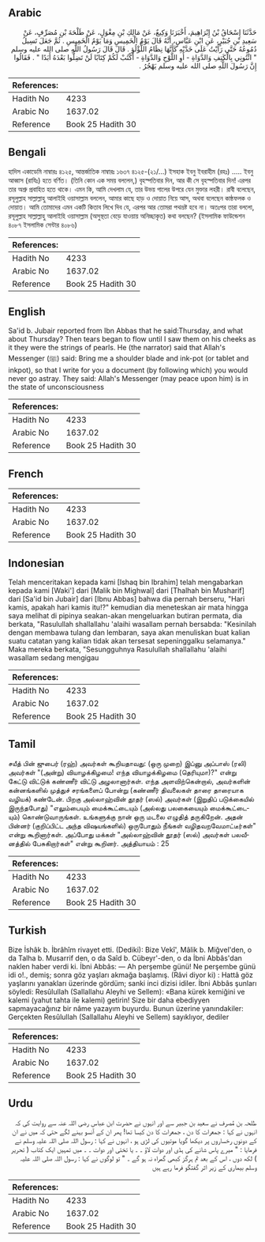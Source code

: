 ## Arabic


<div dir="rtl" lang="ar" style={{fontSize:'larger',backgroundColor:'#f8f9fa',padding:20}}>
حَدَّثَنَا إِسْحَاقُ بْنُ إِبْرَاهِيمَ، أَخْبَرَنَا وَكِيعٌ، عَنْ مَالِكِ بْنِ مِغْوَلٍ، عَنْ طَلْحَةَ بْنِ مُصَرِّفٍ، عَنْ سَعِيدِ بْنِ جُبَيْرٍ، عَنِ ابْنِ عَبَّاسٍ، أَنَّهُ قَالَ يَوْمُ الْخَمِيسِ وَمَا يَوْمُ الْخَمِيسِ ‏.‏ ثُمَّ جَعَلَ تَسِيلُ دُمُوعُهُ حَتَّى رَأَيْتُ عَلَى خَدَّيْهِ كَأَنَّهَا نِظَامُ اللُّؤْلُؤِ ‏.‏ قَالَ قَالَ رَسُولُ اللَّهِ صلى الله عليه وسلم ‏ "‏ ائْتُونِي بِالْكَتِفِ وَالدَّوَاةِ - أَوِ اللَّوْحِ وَالدَّوَاةِ - أَكْتُبْ لَكُمْ كِتَابًا لَنْ تَضِلُّوا بَعْدَهُ أَبَدًا ‏"‏ ‏.‏ فَقَالُوا إِنَّ رَسُولَ اللَّهِ صلى الله عليه وسلم يَهْجُرُ ‏.‏
</div>
<div style={{backgroundColor:'#f8f9fa',padding:20, marginBottom: 10}}><table> <thead> <tr> <th>References:</th> <th></th> </tr> </thead> <tbody><tr><td>Hadith No</td><td>4233</td></tr><tr><td>Arabic No</td><td>1637.02</td></tr><tr><td>Reference</td><td>Book 25 Hadith 30</td></tr></tbody></table></div>

## Bengali


<div dir="ltr" lang="bn" style={{fontSize:'larger',backgroundColor:'#f8f9fa',padding:20}}>
হাদিস একাডেমি নাম্বারঃ ৪১২৫, আন্তর্জাতিক নাম্বারঃ ১৬৩৭ ৪১২৫-(২১/...) ইসহাক ইবনু ইবরাহীম (রহঃ) ..... ইবনু আব্বাস (রাযিঃ) হতে বর্ণিত। (তিনি কোন এক সময় বললেন,) বৃহস্পতিবার দিন, আর কী সে বৃহস্পতিবার দিন! এরপর তার অশ্রু প্রবাহিত হতে থাকে। এমন কি, আমি দেখলাম যে, তার উভয় গালের উপরে যেন মুক্তার লহরী। রাবী বলেছেন, রসূলুল্লাহ সাল্লাল্লাহু আলাইহি ওয়াসাল্লাম বললেন, আমার কাছে হাড় ও দোয়াত নিয়ে আস, অথবা বলেছেন কাষ্ঠফলক ও দোয়াত। আমি তোমাদের এমন একটি কিতাব লিখে দিব যে, এরপর আর তোমরা পথভ্রষ্ট হবে না। অতঃপর তারা বললো, রসূলুল্লাহ সাল্লাল্লাহু আলাইহি ওয়াসাল্লাম (অসুস্থতা বেড়ে যাওয়ায় অনিচ্ছাকৃত) কথা বলছেন? (ইসলামিক ফাউন্ডেশন ৪০৮৭ ইসলামিক সেন্টার ৪০৮৬)
</div>
<div style={{backgroundColor:'#f8f9fa',padding:20, marginBottom: 10}}><table> <thead> <tr> <th>References:</th> <th></th> </tr> </thead> <tbody><tr><td>Hadith No</td><td>4233</td></tr><tr><td>Arabic No</td><td>1637.02</td></tr><tr><td>Reference</td><td>Book 25 Hadith 30</td></tr></tbody></table></div>

## English


<div dir="ltr" lang="en" style={{fontSize:'larger',backgroundColor:'#f8f9fa',padding:20}}>
Sa'id b. Jubair reported from Ibn Abbas that he said:Thursday, and what about Thursday? Then tears began to flow until I saw them on his cheeks as it they were the strings of pearls. He (the narrator) said that Allah's Messenger (ﷺ) said: Bring me a shoulder blade and ink-pot (or tablet and inkpot), so that I write for you a document (by following which) you would never go astray. They said: Allah's Messenger (may peace upon him) is in the state of unconsciousness
</div>
<div style={{backgroundColor:'#f8f9fa',padding:20, marginBottom: 10}}><table> <thead> <tr> <th>References:</th> <th></th> </tr> </thead> <tbody><tr><td>Hadith No</td><td>4233</td></tr><tr><td>Arabic No</td><td>1637.02</td></tr><tr><td>Reference</td><td>Book 25 Hadith 30</td></tr></tbody></table></div>

## French


<div dir="ltr" lang="fr" style={{fontSize:'larger',backgroundColor:'#f8f9fa',padding:20}}>

</div>
<div style={{backgroundColor:'#f8f9fa',padding:20, marginBottom: 10}}><table> <thead> <tr> <th>References:</th> <th></th> </tr> </thead> <tbody><tr><td>Hadith No</td><td>4233</td></tr><tr><td>Arabic No</td><td>1637.02</td></tr><tr><td>Reference</td><td>Book 25 Hadith 30</td></tr></tbody></table></div>

## Indonesian


<div dir="ltr" lang="id" style={{fontSize:'larger',backgroundColor:'#f8f9fa',padding:20}}>
Telah menceritakan kepada kami [Ishaq bin Ibrahim] telah mengabarkan kepada kami [Waki'] dari [Malik bin Mighwal] dari [Thalhah bin Musharif] dari [Sa'id bin Jubair] dari [Ibnu Abbas] bahwa dia pernah berseru, "Hari kamis, apakah hari kamis itu!?" kemudian dia meneteskan air mata hingga saya melihat di pipinya seakan-akan mengeluarkan butiran permata, dia berkata, "Rasulullah shallallahu 'alaihi wasallam pernah bersabda: "Kesinilah dengan membawa tulang dan lembaran, saya akan menuliskan buat kalian suatu catatan yang kalian tidak akan tersesat sepeninggalku selamanya." Maka mereka berkata, "Sesungguhnya Rasulullah shallallahu 'alaihi wasallam sedang mengigau
</div>
<div style={{backgroundColor:'#f8f9fa',padding:20, marginBottom: 10}}><table> <thead> <tr> <th>References:</th> <th></th> </tr> </thead> <tbody><tr><td>Hadith No</td><td>4233</td></tr><tr><td>Arabic No</td><td>1637.02</td></tr><tr><td>Reference</td><td>Book 25 Hadith 30</td></tr></tbody></table></div>

## Tamil


<div dir="ltr" lang="ta" style={{fontSize:'larger',backgroundColor:'#f8f9fa',padding:20}}>
சயீத் பின் ஜுபைர் (ரஹ்) அவர்கள் கூறியதாவது: (ஒரு முறை) இப்னு அப்பாஸ் (ரலி) அவர்கள் "(அன்று) வியாழக்கிழமை! எந்த வியாழக்கிழமை (தெரியுமா)?" என்று கேட்டு விட்டுக் கண்ணீர் விட்டு அழலானார்கள். எந்த அளவிற்கென்றால், அவர்களின் கன்னங்களில் முத்துச் சரங்களைப் போன்று (கண்ணீர் திவலைகள் தாரை தாரையாக வழியக்) கண்டேன். பிறகு அல்லாஹ்வின் தூதர் (ஸல்) அவர்கள் (இறுதிப் படுக்கையில் இருந்தபோது) "எலும்பையும் மைக்கூட்டையும் (அல்லது பலகையையும் மைக்கூட்டையும்) கொண்டுவாருங்கள். உங்களுக்கு நான் ஒரு மடலை எழுதித் தருகிறேன். அதன் பின்னர் (குறிப்பிட்ட அந்த விஷயங்களில்) ஒருபோதும் நீங்கள் வழிதவறவேமாட்டீர்கள்" என்று கூறினார்கள். அப்போது மக்கள் "அல்லாஹ்வின் தூதர் (ஸல்) அவர்கள் பலவீனத்தில் பேசுகிறார்கள்" என்று கூறினர். அத்தியாயம் : 25
</div>
<div style={{backgroundColor:'#f8f9fa',padding:20, marginBottom: 10}}><table> <thead> <tr> <th>References:</th> <th></th> </tr> </thead> <tbody><tr><td>Hadith No</td><td>4233</td></tr><tr><td>Arabic No</td><td>1637.02</td></tr><tr><td>Reference</td><td>Book 25 Hadith 30</td></tr></tbody></table></div>

## Turkish


<div dir="ltr" lang="tr" style={{fontSize:'larger',backgroundColor:'#f8f9fa',padding:20}}>
Bize İshâk b. İbrâhîm rivayet etti. (Dediki): Bize Vekî', Mâlik b. Miğvel'den, o da Talha b. Musarrif den, o da Saîd b. Cübeyr'-den, o da İbni Abbâs'dan naklen haber verdi ki. İbni Abbâs: — Ah perşembe günü! Ne perşembe günü idi o!., demiş; sonra göz yaşları akmağa başlamış. (Râvi diyor ki) : Hattâ göz yaşlarını yanakları üzerinde gördüm; sanki inci dizisi idiler. İbni Abbâs şunları söyledi: Resûlullah (Sallallahu Aleyhi ve Sellem): «Bana kürek kemiğini ve kalemi (yahut tahta ile kalemi) getirin! Size bir daha ebediyyen sapmayacağınız bir nâme yazayım buyurdu. Bunun üzerine yanındakiler: Gerçekten Resûlullah (Sallallahu Aleyhi ve Sellem) sayıklıyor, dediler
</div>
<div style={{backgroundColor:'#f8f9fa',padding:20, marginBottom: 10}}><table> <thead> <tr> <th>References:</th> <th></th> </tr> </thead> <tbody><tr><td>Hadith No</td><td>4233</td></tr><tr><td>Arabic No</td><td>1637.02</td></tr><tr><td>Reference</td><td>Book 25 Hadith 30</td></tr></tbody></table></div>

## Urdu


<div dir="rtl" lang="ur" style={{fontSize:'larger',backgroundColor:'#f8f9fa',padding:20}}>
طلحہ بن مُصرف نے سعید بن جبیر سے اور انہوں نے حضرت ابن عباس رضی اللہ عنہ سے روایت کی کہ انہوں نے کہا : جمعرات کا دن ، جمعرات کا دن کیسا تھا! پھر ان کے آنسو بہنے لگے حتی کہ میں نے ان کے دونوں رخساروں پر دیکھا گویا موتیوں کی لڑی ہو ، انہوں نے کہا : رسول اللہ صلی اللہ علیہ وسلم نے فرمایا : " میرے پاس شانے کی ہڈی اور دوات لاؤ ۔ ۔ یا تختی اور دوات ۔ ۔ میں تمہیں ایک کتاب ( تحریر ) لکھ دوں ، اس کے بعد تم ہرگز کبھی گمراہ نہ ہو گے ۔ " تو لوگوں نے کہا : رسول اللہ صلی اللہ علیہ وسلم بیماری کے زیر اثر گفتگو فرما رہے ہیں
</div>
<div style={{backgroundColor:'#f8f9fa',padding:20, marginBottom: 10}}><table> <thead> <tr> <th>References:</th> <th></th> </tr> </thead> <tbody><tr><td>Hadith No</td><td>4233</td></tr><tr><td>Arabic No</td><td>1637.02</td></tr><tr><td>Reference</td><td>Book 25 Hadith 30</td></tr></tbody></table></div>